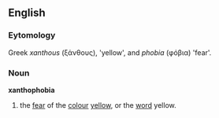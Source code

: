 ==English==
===Eytomology===
Greek ''xanthous'' (ξάνθους), 'yellow', and ''phobia'' (φόβια) 'fear'.
===Noun===
'''xanthophobia'''
#the [[fear]] of the [[colour]] [[yellow]], or the [[word]] yellow.